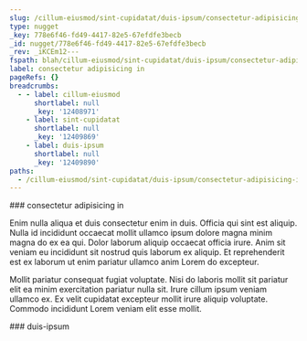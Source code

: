 ```yaml
---
slug: /cillum-eiusmod/sint-cupidatat/duis-ipsum/consectetur-adipisicing-in
type: nugget
_key: 778e6f46-fd49-4417-82e5-67efdfe3becb
_id: nugget/778e6f46-fd49-4417-82e5-67efdfe3becb
_rev: _iKCEm12---
fspath: blah/cillum-eiusmod/sint-cupidatat/duis-ipsum/consectetur-adipisicing-in.md
label: consectetur adipisicing in
pageRefs: {}
breadcrumbs:
  - - label: cillum-eiusmod
      shortlabel: null
      _key: '12408971'
    - label: sint-cupidatat
      shortlabel: null
      _key: '12409869'
    - label: duis-ipsum
      shortlabel: null
      _key: '12409890'
paths:
  - /cillum-eiusmod/sint-cupidatat/duis-ipsum/consectetur-adipisicing-in
---
```


<NuggetArea>
<Nugget slug="/cillum-eiusmod/sint-cupidatat/duis-ipsum/consectetur-adipisicing-in" type="nugget" _key="778e6f46-fd49-4417-82e5-67efdfe3becb" _id="nugget/778e6f46-fd49-4417-82e5-67efdfe3becb" _rev="_iKCEm12---" fspath="blah/cillum-eiusmod/sint-cupidatat/duis-ipsum/consectetur-adipisicing-in.md" label="consectetur adipisicing in" paths="/cillum-eiusmod/sint-cupidatat/duis-ipsum/consectetur-adipisicing-in">
<NuggetBody>
### consectetur adipisicing in

Enim nulla aliqua et duis consectetur enim in duis. Officia qui sint est aliquip. Nulla id incididunt occaecat mollit ullamco ipsum dolore magna minim magna do ex ea qui. Dolor laborum aliquip occaecat officia irure. Anim sit veniam eu incididunt sit nostrud quis laborum ex aliquip. Et reprehenderit est ex laborum ut enim pariatur ullamco anim Lorem do excepteur.

Mollit pariatur consequat fugiat voluptate. Nisi do laboris mollit sit pariatur elit ea minim exercitation pariatur nulla sit. Irure cillum ipsum veniam ullamco ex. Ex velit cupidatat excepteur mollit irure aliquip voluptate. Commodo incididunt Lorem veniam elit esse mollit.

</NuggetBody>
<Breadcrumbs>
<Crumbs>
<Crumb _key="12408971" label="cillum-eiusmod" /><Crumb _key="12409869" label="sint-cupidatat" /><Crumb _key="12409890" label="duis-ipsum" />
</Crumbs>
</Breadcrumbs>
</Nugget>

<NuggetsInbound>
</NuggetsInbound>
<NuggetsOutbound>
</NuggetsOutbound>
</NuggetArea>
<PassagesInbound>
<Passage direction="inbound" type="passage" _key="12409890" _id="passage/12409890" _rev="_iKCEm1y--A" label="duis-ipsum" passage="duis-ipsum" fspath="blah/cillum-eiusmod/sint-cupidatat/duis-ipsum" paths="/cillum-eiusmod/sint-cupidatat/duis-ipsum" slug="/cillum-eiusmod/sint-cupidatat/duis-ipsum">
<NuggetBody>
### duis-ipsum

</NuggetBody>
<Breadcrumbs>
<Crumbs>
<Crumb _key="12408971" label="cillum-eiusmod" /><Crumb _key="12409869" label="sint-cupidatat" />
</Crumbs>
</Breadcrumbs>
</Passage>

</PassagesInbound>
<PassagesOutbound>
</PassagesOutbound>